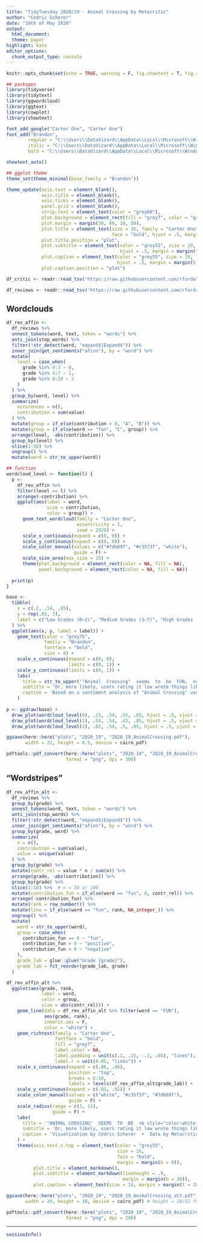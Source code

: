 ```yaml
---
title: "TidyTuesday 2020/19 - Animal Crossing by Metacritic"
author: "Cedric Scherer"
date: "10th of May 2020"
output:
  html_document:
  theme: paper
highlight: kate
editor_options:
  chunk_output_type: console
---
```

  
```r
knitr::opts_chunk$set(echo = TRUE, warning = F, fig.showtext = T, fig.retina = 1)
```

```r
## packages
library(tidyverse)
library(tidytext)
library(ggwordcloud)
library(ggtext)
library(cowplot)
library(showtext)

font_add_google("Carter One", "Carter One")
font_add("Brandon",
        regular = "C:\\Users\\DataVizard\\AppData\\Local\\Microsoft\\Windows\\Fonts\\Brandon_reg.otf",
        italic = "C:\\Users\\DataVizard\\AppData\\Local\\Microsoft\\Windows\\Fonts\\Brandon_reg_it.otf",
        bold = "C:\\Users\\DataVizard\\AppData\\Local\\Microsoft\\Windows\\Fonts\\Brandon_med.otf")

showtext_auto()

## ggplot theme
theme_set(theme_minimal(base_family = "Brandon"))

theme_update(axis.text = element_blank(),
             axis.title = element_blank(),
             axis.ticks = element_blank(),
             panel.grid = element_blank(),
             strip.text = element_text(color = "grey60"),
             plot.background = element_rect(fill = "grey7", color = "grey7"),
             plot.margin = margin(30, 80, 10, 50),
             plot.title = element_text(size = 36, family = "Carter One", color = "grey75", 
                                       face = "bold", hjust = .5, margin = margin(25, 0, 15, 0)),
             plot.title.position = "plot",
             plot.subtitle = element_text(color = "grey55", size = 20, face = "bold",
                                          hjust = .5, margin = margin(t = 0, b = 15)),
             plot.caption = element_text(color = "grey55", size = 16, face = "bold",
                                         hjust = .5, margin = margin(5, 0, 15, 0)),
             plot.caption.position = "plot")
```

```r
df_critic <- readr::read_tsv('https://raw.githubusercontent.com/rfordatascience/tidytuesday/master/data/2020/2020-05-05/critic.tsv')

df_reviews <- readr::read_tsv('https://raw.githubusercontent.com/rfordatascience/tidytuesday/master/data/2020/2020-05-05/user_reviews.tsv')
```


## Wordclouds

```r
df_rev_affin <-
  df_reviews %>%
  unnest_tokens(word, text, token = "words") %>% 
  anti_join(stop_words) %>% 
  filter(!str_detect(word, "expand$|Expand$")) %>% 
  inner_join(get_sentiments("afinn"), by = "word") %>% 
  mutate(
    level = case_when(
      grade %in% 0:3 ~ 0,
      grade %in% 4:7 ~ 1,
      grade %in% 8:10 ~ 2
    )
  ) %>% 
  group_by(word, level) %>% 
  summarize(
    occurences = n(),
    contribution = sum(value)
  ) %>% 
  mutate(group = if_else(contribution > 0, "A", "B")) %>%
  mutate(group = if_else(word == "fun", "C", group)) %>% 
  arrange(level, -abs(contribution)) %>% 
  group_by(level) %>% 
  slice(1:50) %>% 
  ungroup() %>% 
  mutate(word = str_to_upper(word))
```

```r
## function
wordcloud_level <- function(l) {
  p <-
    df_rev_affin %>% 
    filter(level == l) %>%
    arrange(-contribution) %>% 
    ggplot(aes(label = word, 
               size = contribution, 
               color = group)) +
      geom_text_wordcloud(family = "Carter One",
                          eccentricity = 1,
                          seed = 2020) +
      scale_x_continuous(expand = c(0, 0)) +
      scale_y_continuous(expand = c(0, 0)) +
      scale_color_manual(values = c("#7db69f", "#c3573f", "white"),
                         guide = F) +
      scale_size_area(max_size = 15) +
      theme(plot.background = element_rect(color = NA, fill = NA),
            panel.background = element_rect(color = NA, fill = NA))
  
  print(p)
}

base <-
  tibble(
    x = c(.2, .54, .85), 
    y = rep(.05, 3),
    label = c("Low Grades (0–2)", "Medium Grades (3–7)", "High Grades (8–10)")
  ) %>% 
  ggplot(aes(x, y, label = label)) +
    geom_text(color = "grey75",
              family = "Brandon",
              fontface = "bold",
              size = 8) +
    scale_x_continuous(expand = c(0, 0),
                       limits = c(0, 1)) +
    scale_y_continuous(limits = c(0, 1)) +
    labs(
      title = str_to_upper('"Animal  Crossing"  seems  to  be  FUN,  no  matter  if  you  like  it  or  not'),
      subtitle = 'Or, more likely, users rating it low wrote things like "not much fun", "no fun at all" or "A fun game that I really wanted to play but what a **** multiplayer mode."',
      caption = 'Based on a sentiment analysis of "Animal Crossing" user reviews, each wordcloud shows the 50 words that contributed the most to each grade category, either in a positive or in a negative way.\n\n\nVisualization by Cédric Scherer  •  Data by Metacritic'
    )
    
p <- ggdraw(base) +
  draw_plot(wordcloud_level(0), .23, .54, .55, .85, hjust = .5, vjust = .5) +
  draw_plot(wordcloud_level(1), .54, .54, .43, .85, hjust = .5, vjust = .5) +
  draw_plot(wordcloud_level(2), .82, .54, .5, .85, hjust = .5, vjust = .5)

ggsave(here::here("plots", "2020_19", "2020_19_AnimalCrossing.pdf"), 
       width = 22, height = 8.5, device = cairo_pdf)

pdftools::pdf_convert(here::here("plots", "2020_19", "2020_19_AnimalCrossing.pdf"),
                      format = "png", dpi = 300)
```


## "Wordstripes"

```r
df_rev_affin_alt <-
  df_reviews %>%
  group_by(grade) %>% 
  unnest_tokens(word, text, token = "words") %>% 
  anti_join(stop_words) %>% 
  filter(!str_detect(word, "expand$|Expand$")) %>% 
  inner_join(get_sentiments("afinn"), by = "word") %>% 
  group_by(grade, word) %>% 
  summarize(
    n = n(),
    contribution = sum(value),
    value = unique(value)
  ) %>% 
  group_by(grade) %>% 
  mutate(contr_rel = value * n / sum(n)) %>% 
  arrange(grade, -abs(contribution)) %>% 
  group_by(grade) %>% 
  slice(1:50) %>%  # n = 50 or 100 
  mutate(contribution_fun = if_else(word == "fun", 0, contr_rel)) %>% 
  arrange(-contribution_fun) %>% 
  mutate(rank = row_number()) %>% 
  mutate(line = if_else(word == "fun", rank, NA_integer_)) %>% 
  ungroup() %>% 
  mutate(
    word = str_to_upper(word),
    group = case_when(
      contribution_fun == 0 ~ "fun",
      contribution_fun > 0 ~ "positive", 
      contribution_fun < 0 ~ "negative"
    ),
    grade_lab = glue::glue("Grade {grade}"),
    grade_lab = fct_reorder(grade_lab, grade)
  )
```

```r
df_rev_affin_alt %>% 
  ggplot(aes(grade, rank,
             label = word, 
             color = group,
             size = abs(contr_rel))) +
    geom_line(data = df_rev_affin_alt %>% filter(word == "FUN"),
              aes(grade, rank),
              inherit.aes = F,
              color = "white") +
    geom_richtext(family = "Carter One",
                  fontface = "bold",
                  fill = "grey7",
                  label.color = NA,
                  label.padding = unit(c(.1, .15, -.1, .05), "lines"),
                  label.r = unit(0.05, "lines")) +
    scale_x_continuous(expand = c(.06, .06),
                       position = "top",
                       breaks = 0:10,
                       labels = levels(df_rev_affin_alt$grade_lab)) +
    scale_y_continuous(expand = c(.01, .01)) +
    scale_color_manual(values = c("white", "#c3573f", "#7db69f"),
                       guide = F) +
    scale_radius(range = c(3, 11),
                 guide = F) +
    labs(
      title = '"ANIMAL CROSSING"  SEEMS  TO  BE  <b style="color:white;">FUN</b>,  NO  MATTER  IF  YOU  LIKE IT  OR  NOT',
      subtitle = 'Or, more likely, users rating it low wrote things like "not much fun", "no fun at all" or "A fun game that I really wanted to play but what a **** multiplayer mode.<span style="font-size:15pt;"><br><br>Based on a sentiment analysis of user reviews, each "word stripe" shows the 50 words that contributed the most to each grade category, either in a <b style="color:#7db69f;">positive</b> or in a <b style="color:#c3573f;">negative</b> way. The size of each word indicates<br>its contribution per grade. The amount of words associated with positive sentiment increase, as we would expect, with higher grades. Fun, even though categorized as positive, is often used in both contexts.</span>',
      caption = 'Visualization by Cédric Scherer  •  Data by Metacritic'
    ) +
    theme(axis.text.x.top = element_text(color = "grey55", 
                                         size = 16, 
                                         face = "bold",
                                         margin = margin(b = 9)),
          plot.title = element_markdown(),
          plot.subtitle = element_markdown(lineheight = .9,
                                           margin = margin(b = 30)),
          plot.caption = element_text(size = 14, margin = margin(t = 20, b = 10)))

ggsave(here::here("plots", "2020_19", "2020_19_AnimalCrossing_alt.pdf"), 
       width = 20, height = 18, device = cairo_pdf) # height = 18/32 for n = 50/100

pdftools::pdf_convert(here::here("plots", "2020_19", "2020_19_AnimalCrossing_alt.pdf"),
                      format = "png", dpi = 200)
```

***

```r
sessionInfo()
```

